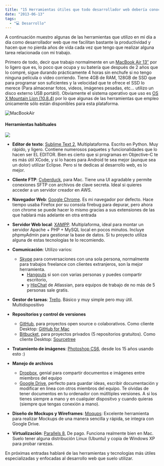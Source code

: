 ```yaml
---
title: "15 Herramientas útiles que todo desarrollador web debería conocer"
date: "2013-06-13"
tags:
  - "💻 Desarrollo"
---
```


A continuación muestro algunas de las herramientas que utilizo en mi día a día como desarrollador web que me facilitan bastante la productividad y hacen que no pierda años de vida cada vez que tengo que realizar alguna tarea relacionada con mi trabajo.

Primero de todo, decir que trabajo normalmente en un [MacBook Air 13″](http://support.apple.com/kb/sp631) por lo ligero que es, lo poco que ocupa y su batería que después de 2 años que lo compré, sigue durando prácticamente 4 horas sin enchufe si no tengo ninguna película o video corriendo. Tiene 4GB de RAM, 128GB de SSD que para programar son suficientes y la velocidad que te ofrece el SSD lo merece (Para almacenar fotos, videos, imágenes pesadas, etc… utilizo un disco externo USB portátil). Obviamente el sistema operativo que uso es [OS X Mountain Lion (10.8.4)](http://www.apple.com/ie/osx/) por lo que algunas de las herramientas que empleo únicamente sólo están disponibles para esta plataforma.

![MacBookAir](/images/herramientas-utiles-para-desarrolladores/Screen-Shot-2013-06-10-at-21_47_58_qxncj3.png)

#### Herramientas habituales

![](/images/herramientas-utiles-para-desarrolladores/8251028685_c9f6cd4f72_z_cqdwwj.jpg)

- **Editor de texto**: [Sublime Text 2](http://www.sublimetext.com/), Multiplataforma. Escrito en Python. Muy rápido, y ligero. Contiene numerosos paquetes y funcionalidades que lo hacen ser EL EDITOR. Bien es cierto que si programas en Objective-C te es más útil XCode, y si lo haces para Android te sea mejor (aunque sea un dolor) utilizar Eclipse. Pero si te dedicas al desarrollo web, es lo mejor.

- **Cliente FTP**: [Cyberduck](http://cyberduck.ch/), para Mac. Tiene una UI agradable y permite conexiones SFTP con archivos de clave secreta. Ideal si quieres acceder a un servidor creador en AWS.

- **Navegador Web**: [Google Chrome](https://www.google.com/intl/en/chrome/browser/). Es mi navegador por defecto. Hace tiempo usaba Firefox por su consola firebug para depurar, pero ahora con chrome se puede hacer lo mismo gracias a sus extensiones de las que hablará más adelante en otra entrada

- **Servidor Web local**: [XAMPP](http://www.apachefriends.org/en/xampp.html). Multiplaforma, ideal para montar un servidor Apache + PHP + MySQL local en pocos minutos. Incluye phpmyAdmin para gestionar la base de datos. Si tu proyecto utiliza alguna de estas tecnologías te lo recomiendo.

- **Comunicación**: Utilizo varios:

  - [Skype](http://skype.com) para conversaciones con una sola persona, normalmente para trabajos freelance con clientes extranjeros, son la mejor herramienta.
    - [Hangouts](http://google.com/hangouts) si son con varias personas y puedes compartir escritorio,
    - y [HipChat](http://hipchat.com) de Atlassian, para equipos de trabajo de no más de 5 personas sale gratis.

- **Gestor de tareas**: [Trello](https://trello.com/). Básico y muy simple pero muy útil. Multidispositivo

- **Repositorios y control de versiones**

  - [GitHub](http://github.com), para proyectos open source o colaborativos. Como cliente Desktop: [GitHub for Mac](http://mac.github.com/)
  - [Bitbucket](http://bitbucket.com), para proyectos privados (5 repositorios gratuitos). Como cliente Desktop: [Sourcetree](http://www.sourcetreeapp.com/)

- **Tratamiento de imágenes**:
  [ Photoshop CS6](http://www.photoshop.com/), desde los 15 años usando esto :)

- **Manejo de archivos**
  - [Dropbox](https://www.dropbox.com/), genial para compartir documentos e imágenes entre miembros del equipo
  - [Google Drive](http://drive.google.com), perfecto para guardar ideas, escribir documentación y modificar en linea con otros miembros del equipo. Te olvidas de tener documentos en tu ordenador con mútltiples versiones. A si los tienes siempre a mano y en cualquier dispositvo y cuando quieras (siempre que tengas conexión a mano).
- **Diseño de Mockups y Wireframes**:
  [Moqups](https://moqups.com/): Excelente herramienta para realizar Mockups de una manera sencilla y rápida, se integra con Google Drive.

- **Virtualización**: [Parallels 8](http://www.parallels.com/), De pago. Funciona realmente bien en Mac. Suelo tener alguna distribución Linux (Ubuntu) y copia de Windows XP para probar rarezas.

En próximas entradas hablaré de las herramientas y tecnologías más útiles especializadas y enfocadas al desarrollo web que suelo utilizar.
